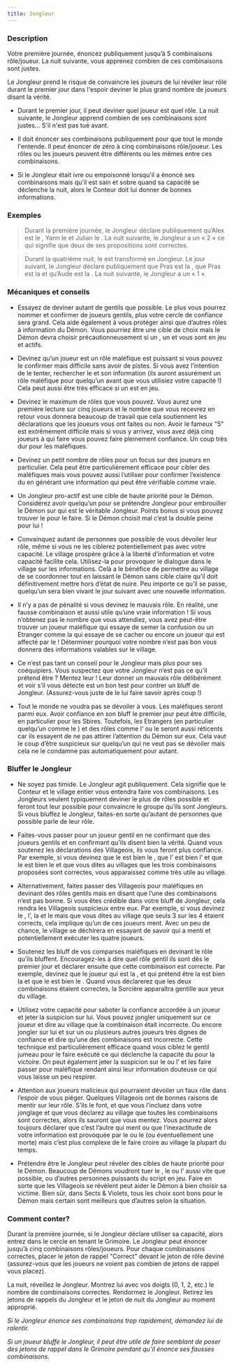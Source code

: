 ```yaml
---
title: Jongleur
---
```



<Role JONGLEUR header />

### Description

Votre première journée, énoncez publiquement jusqu’à 5 combinaisons rôle/joueur. La nuit suivante, vous apprenez combien de ces combinaisons sont justes.

Le Jongleur prend le risque de convaincre les joueurs de lui révéler leur rôle durant le premier jour dans l'espoir deviner le plus grand nombre de joueurs disant la vérité.

-   Durant le premier jour, il peut deviner quel joueur est quel rôle. La nuit suivante, le Jongleur apprend combien de ses combinaisons sont justes... S'il n'est pas tué avant.

-   Il doit énoncer ses combinaisons publiquement pour que tout le monde l'entende. Il peut énoncer de zéro à cinq combinaisons rôle/joueur. Les rôles ou les joueurs peuvent être différents ou les mêmes entre ces combinaisons.

-   Si le Jongleur était ivre ou empoisonné lorsqu'il a énoncé ses combinaisons mais qu'il est sain et sobre quand sa capacité se déclenche la nuit, alors le Conteur doit lui donner de bonnes informations.

### Exemples 

> Durant la première journée, le Jongleur déclare publiquement qu’Alex est le <Role CRIEUR />, Yann le <Role NO_DASHII /> et Julian le <Role SAGE />. La nuit suivante, le Jongleur a un « 2 » ce qui signifie que deux de ses propositions sont correctes.

> Durant la quatrième nuit, le <Role SAVANT /> est transformé en Jongleur. Le jour suivant, le Jongleur déclare publiquement que Pras est la <Role VIEILLE_CHOUETTE />, que Pras est la <Role SORCIERE /> et qu’Aude est la <Role VIEILLE_CHOUETTE />. La nuit suivante, le Jongleur a un « 1 ».

### Mécaniques et conseils

- Essayez de deviner autant de gentils que possible. Le plus vous pourrez nommer et confirmer de joueurs gentils, plus votre cercle de confiance sera grand. Cela aide également à vous protéger ainsi que d’autres rôles à information du Démon. Vous pourriez être une cible de choix mais le Démon devra choisir précautionneusement si un <Role SAVANT />, un <Role FLEURISTE /> et vous sont en jeu et actifs.

- Devinez qu’un joueur est un rôle maléfique est puissant si vous pouvez le confirmer mais difficile sans avoir de pistes. Si vous avez l’intention de le tenter, rechercher le <Role REVEUR /> et son information (ils auront assurément un rôle maléfique pour quelqu’un avant que vous utilisiez votre capacité !) Cela peut aussi être très efficace si un <Role JUMEAU_MALEFIQUE /> est en jeu.

- Devinez le maximum de rôles que vous pouvez. Vous aurez une première lecture sur cinq joueurs et le nombre que vous recevrez en retour vous donnera beaucoup de travail que cela soutiennent les déclarations que les joueurs vous ont faites ou non. Avoir le fameux "5" est extrêmement difficile mais si vous y arrivez, vous avez déjà cinq joueurs à qui faire vous pouvez faire pleinement confiance. Un coup très dur pour les maléfiques.

- Devinez un petit nombre de rôles pour un focus sur des joueurs en particulier. Cela peut être particulièrement efficace pour cibler des maléfiques mais vous pouvez aussi l’utiliser pour confirmer l’existence du <Role VORTOX /> en générant une information qui peut être vérifiable comme vraie.

- Un Jongleur pro-actif est une cible de haute priorité pour le Démon. Considérez avoir quelqu’un pour se prétendre Jongleur pour embrouiller le Démon sur qui est le véritable Jongleur. Points bonus si vous pouvez trouver le <Role SAGE />  pour le faire. Si le Démon choisit mal c’est la double peine pour lui ! 

- Convainquez autant de personnes que possible de vous dévoiler leur rôle, même si vous ne les ciblerez potentiellement pas avec votre capacité. Le village prospère grâce à la liberté d’information et votre capacité facilite cela. Utilisez-la pour provoquer le dialogue dans le village sur les informations. Celà a le bénéfice de permettre au village de se coordonner tout en laissant le Démon sans cible claire qu’il doit définitivement mettre hors d’état de nuire. Peu importe ce qu’il se passe, quelqu’un sera bien vivant le jour suivant avec une nouvelle information.

- Il n’y a pas de pénalité si vous devinez le mauvais rôle. En réalité, une fausse combinaison et aussi utile qu’une vraie information ! Si vous n’obtenez pas le nombre que vous attendiez, vous avez peut-être trouver un joueur maléfique qui essaye de semer la confusion ou un Etranger comme la <Role DULCINEE /> qui essaye de se cacher ou encore un joueur qui est affecté par le <Role MANIPULATEUR /> ! Déterminer pourquoi votre nombre n’est pas bon vous donnera des informations valables sur le village.

- Ce n’est pas tant un conseil pour le Jongleur mais plus pour ses coéquipiers. Vous suspectez que votre Jongleur n’est pas ce qu’il prétend être ? Mentez leur ! Leur donner un mauvais rôle délibérément et voir s’il vous détecte est un bon test pour contrer un bluff de Jongleur. (Assurez-vous juste de le lui faire savoir après coup !)

- Tout le monde ne voudra pas se dévoiler à vous. Les maléfiques seront parmi eux. Avoir confiance en son bluff le premier jour peut être difficile, en particulier pour les Sbires. Toutefois, les Etrangers (en particulier quelqu’un comme le <Role MALADROIT />) et des rôles comme l’<Role ORACLE /> ou le <Role CRIEUR /> seront aussi réticents car ils essayent de ne pas attirer l’attention du Démon sur eux. Cela vaut le coup d’être suspicieux sur quelqu’un qui ne veut pas se dévoiler mais cela ne le condamne pas automatiquement pour autant.
 
### Bluffer le Jongleur

- Ne soyez pas timide. Le Jongleur agit publiquement. Cela signifie que le Conteur et le village entier vous entendra faire vos combinaisons. Les Jongleurs veulent typiquement deviner le plus de rôles possible et feront tout leur possible pour convaincre le groupe qu’ils sont Jongleurs. Si vous bluffez le Jongleur, faites-en sorte qu’autant de personnes que possible parle de leur rôle.

- Faites-vous passer pour un joueur gentil en ne confirmant que des joueurs gentils et en confirmant qu’ils disent bien la vérité. Quand vous soutenez les déclarations des Villageois, ils vous feront plus confiance. Par exemple, si vous devinez que le <Role FLEURISTE /> est bien le <Role FLEURISTE />, que l’<Role HORLOGER /> est bien l’<Role HORLOGER /> et que le <Role SAVANT /> est bien le <Role SAVANT /> et que vous dites au villages que les trois combinaisons proposées sont correctes, vous apparaissez comme très utile au village.

- Alternativement, faites passer des Villageois pour maléfiques en devinant des rôles gentils mais en disant que l’une des combinaisons n’est pas bonne. Si vous êtes crédible dans votre bluff de Jongleur, cela rendra les Villageois suspicieux entre eux. Par exemple, si vous devinez le <Role REVEUR />, l’<Role ARTISTE />, la <Role COUTURIERE /> et le <Role CRIEUR /> mais que vous dites au village que seuls 3 sur les 4 étaient corrects, cela implique qu’un de ces joueurs ment. Avec un peu de chance, le village se déchirera en essayant de savoir qui a menti et potentiellement exécuter les quatre joueurs. 

- Soutenez les bluff de vos comparses maléfiques en devinant le rôle qu’ils bluffent. Encouragez-les à dire quel rôle gentil ils sont dès le premier jour et déclarer ensuite que cette combinaison est correcte. Par exemple, devinez que le joueur qui est la <Role SORCIERE />, et qui prétend être la <Role DULCINEE /> est bien la <Role DULCINEE /> et que le <Role CHARMEUR_DE_SERPENT /> est bien le <Role CHARMEUR_DE_SERPENT />. Quand vous déclarerez que les deux combinaisons étaient correctes, la Sorcière apparaîtra gentille aux yeux du village.

- Utilisez votre capacité pour saboter la confiance accordée à un joueur et jeter la suspicion sur lui. Vous pouvez jongler uniquement sur ce joueur et dire au village que la combinaison était incorrecte. Ou encore jongler sur lui et sur un ou plusieurs autres joueurs très dignes de confiance et dire qu’une des combinaisons est incorrecte. Cette technique est particulièrement efficace quand vous ciblez le gentil jumeau pour le faire exécuté ce qui déclenche la capacité du <Role JUMEAU_MALEFIQUE /> pour la victoire. On peut également jeter la suspicion sur le <Role SAVANT /> ou l’<Role HORLOGER /> et les faire passer pour maléfique rendant ainsi leur information douteuse ce qui vous laisse un peu respirer.

- Attention aux joueurs malicieux qui pourraient dévoiler un faux rôle dans l’espoir de vous piéger. Quelques Villageois ont de bonnes raisons de mentir sur leur rôle. S’ils le font, et que vous l’incluez dans votre jonglage et que vous déclarez au village que toutes les combinaisons sont correctes, alors ils sauront que vous mentez. Vous pourrez alors toujours déclarer que c’est l’autre qui ment ou que l’inexactitude de votre information est provoquée par le <Role VORTOX /> ou le <Role NO_DASHII /> (ou éventuellement une <Role DULCINEE /> morte) mais c’est plus complexe de le faire croire au village la plupart du temps.

- Prétendre être le Jongleur peut révéler des cibles de haute priorité pour le Démon. Beaucoup de Démons voudront tuer le <Role FLEURISTE />, le <Role SAVANT /> ou l’<Role ORACLE /> aussi vite que possible, ou d’autres personnes puissants du script en jeu. Faire en sorte que les Villageois se révèlent peut aider le Démon à bien choisir sa victime. Bien sûr, dans Sects & Violets, tous les choix sont bons pour le Démon mais certain sont meilleurs que d’autres selon la situation.

### Comment conter?

Durant la première journée, si le Jongleur déclare utiliser sa capacité, alors entrez dans le cercle en tenant le Grimoire. Le Jongleur peut énoncer jusqu’à cinq combinaisons rôles/joueurs. Pour chaque combinaisons correctes, placer le jeton de rappel "Correct" devant le jeton de rôle deviné (assurez-vous que les joueurs ne voient pas combien de jetons de rappel vous placez).

La nuit, réveillez le Jongleur. Montrez lui avec vos doigts (0, 1, 2, etc.) le nombre de combinaisons correctes. Rendormez le Jongleur. Retirez les jetons de rappels du Jongleur et le jeton de nuit du Jongleur au moment approprié.

_Si le Jongleur énonce ses combinaisons trop rapidement, demandez lui de ralentir._

_Si un joueur bluffe le Jongleur, il peut être utile de faire semblant de poser des jetons de rappel dans le Grimoire pendant qu’il énonce ses fausses combinaisons._
